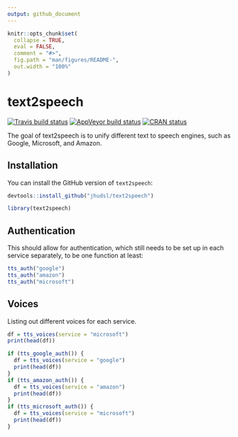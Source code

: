 ```yaml
---
output: github_document
---
```


<!-- README.md is generated from README.Rmd. Please edit that file -->

```r
knitr::opts_chunk$set(
  collapse = TRUE,
  eval = FALSE,
  comment = "#>",
  fig.path = "man/figures/README-",
  out.width = "100%"
)
```
# text2speech

<!-- badges: start -->
[![Travis build status](https://travis-ci.com/muschellij2/text2speech.svg?branch=master)](https://travis-ci.com/muschellij2/text2speech)
[![AppVeyor build status](https://ci.appveyor.com/api/projects/status/github/muschellij2/text2speech?branch=master&svg=true)](https://ci.appveyor.com/project/muschellij2/text2speech)
[![CRAN status](https://www.r-pkg.org/badges/version/text2speech)](https://cran.r-project.org/package=text2speech)
<!-- badges: end -->

The goal of text2speech is to unify different text to speech engines, such as Google, Microsoft, and Amazon.

## Installation

You can install the GitHub version of `text2speech`:

```r
devtools::install_github("jhudsl/text2speech")
```

```r
library(text2speech)
```

## Authentication

This should allow for authentication, which still needs to be set up in each service separately, to be one function at least:

```r
tts_auth("google")
tts_auth("amazon")
tts_auth("microsoft")
```

## Voices

Listing out different voices for each service.
```r
df = tts_voices(service = "microsoft")
print(head(df))

if (tts_google_auth()) {
  df = tts_voices(service = "google")
  print(head(df))
}
if (tts_amazon_auth()) {
  df = tts_voices(service = "amazon")
  print(head(df))
}
if (tts_microsoft_auth()) {
  df = tts_voices(service = "microsoft")
  print(head(df))
}
```

